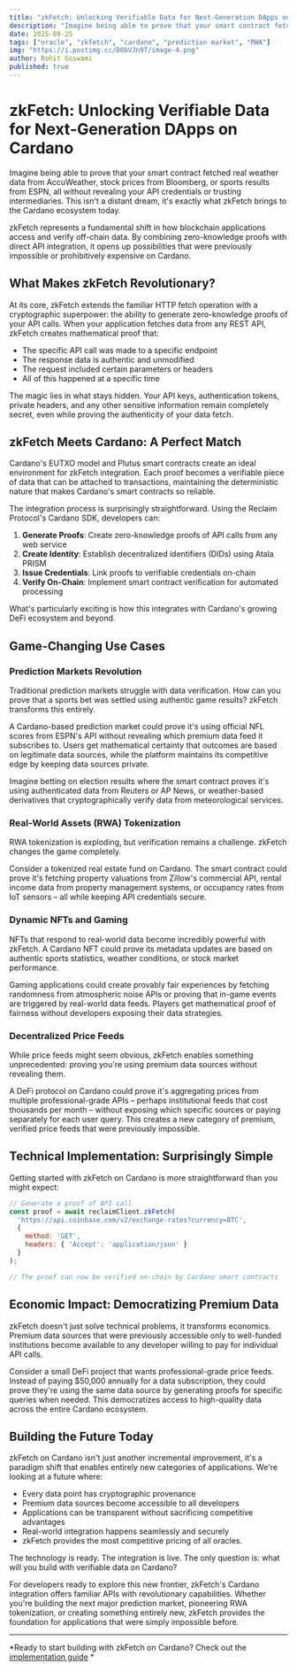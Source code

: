 ```yaml
---
title: "zkFetch: Unlocking Verifiable Data for Next-Generation DApps on Cardano"
description: "Imagine being able to prove that your smart contract fetched real weather data from AccuWeather, stock prices from Bloomberg, or sports results from ESPN, all without revealing your API credentials or trusting intermediaries. This isn't a distant dream, it's exactly what zkFetch brings to the Cardano ecosystem today."
date: 2025-09-25
tags: ["oracle", "zkfetch", "cardano", "prediction market", "RWA"]
img: "https://i.postimg.cc/D0bVJn9T/image-4.png"
author: Rohit Goswami
published: true
---
```


# zkFetch: Unlocking Verifiable Data for Next-Generation DApps on Cardano

Imagine being able to prove that your smart contract fetched real weather data from AccuWeather, stock prices from Bloomberg, or sports results from ESPN, all without revealing your API credentials or trusting intermediaries. This isn't a distant dream, it's exactly what zkFetch brings to the Cardano ecosystem today.

zkFetch represents a fundamental shift in how blockchain applications access and verify off-chain data. By combining zero-knowledge proofs with direct API integration, it opens up possibilities that were previously impossible or prohibitively expensive on Cardano.

## What Makes zkFetch Revolutionary?

At its core, zkFetch extends the familiar HTTP fetch operation with a cryptographic superpower: the ability to generate zero-knowledge proofs of your API calls. When your application fetches data from any REST API, zkFetch creates mathematical proof that:

- The specific API call was made to a specific endpoint
- The response data is authentic and unmodified
- The request included certain parameters or headers
- All of this happened at a specific time

The magic lies in what stays hidden. Your API keys, authentication tokens, private headers, and any other sensitive information remain completely secret, even while proving the authenticity of your data fetch.

## zkFetch Meets Cardano: A Perfect Match

Cardano's EUTXO model and Plutus smart contracts create an ideal environment for zkFetch integration. Each proof becomes a verifiable piece of data that can be attached to transactions, maintaining the deterministic nature that makes Cardano's smart contracts so reliable.

The integration process is surprisingly straightforward. Using the Reclaim Protocol's Cardano SDK, developers can:

1. **Generate Proofs**: Create zero-knowledge proofs of API calls from any web service
2. **Create Identity**: Establish decentralized identifiers (DIDs) using Atala PRISM
3. **Issue Credentials**: Link proofs to verifiable credentials on-chain
4. **Verify On-Chain**: Implement smart contract verification for automated processing

What's particularly exciting is how this integrates with Cardano's growing DeFi ecosystem and beyond.

## Game-Changing Use Cases

### Prediction Markets Revolution

Traditional prediction markets struggle with data verification. How can you prove that a sports bet was settled using authentic game results? zkFetch transforms this entirely.

A Cardano-based prediction market could prove it's using official NFL scores from ESPN's API without revealing which premium data feed it subscribes to. Users get mathematical certainty that outcomes are based on legitimate data sources, while the platform maintains its competitive edge by keeping data sources private.

Imagine betting on election results where the smart contract proves it's using authenticated data from Reuters or AP News, or weather-based derivatives that cryptographically verify data from meteorological services.

### Real-World Assets (RWA) Tokenization

RWA tokenization is exploding, but verification remains a challenge. zkFetch changes the game completely.

Consider a tokenized real estate fund on Cardano. The smart contract could prove it's fetching property valuations from Zillow's commercial API, rental income data from property management systems, or occupancy rates from IoT sensors – all while keeping API credentials secure.

### Dynamic NFTs and Gaming

NFTs that respond to real-world data become incredibly powerful with zkFetch. A Cardano NFT could prove its metadata updates are based on authentic sports statistics, weather conditions, or stock market performance.

Gaming applications could create provably fair experiences by fetching randomness from atmospheric noise APIs or proving that in-game events are triggered by real-world data feeds. Players get mathematical proof of fairness without developers exposing their data strategies.

### Decentralized Price Feeds

While price feeds might seem obvious, zkFetch enables something unprecedented: proving you're using premium data sources without revealing them.

A DeFi protocol on Cardano could prove it's aggregating prices from multiple professional-grade APIs – perhaps institutional feeds that cost thousands per month – without exposing which specific sources or paying separately for each user query. This creates a new category of premium, verified price feeds that were previously impossible.

## Technical Implementation: Surprisingly Simple

Getting started with zkFetch on Cardano is more straightforward than you might expect:

```jsx
// Generate a proof of API call
const proof = await reclaimClient.zkFetch(
  'https://api.coinbase.com/v2/exchange-rates?currency=BTC',
  {
    method: 'GET',
    headers: { 'Accept': 'application/json' }
  }
);

// The proof can now be verified on-chain by Cardano smart contracts

```

## Economic Impact: Democratizing Premium Data

zkFetch doesn't just solve technical problems, it transforms economics. Premium data sources that were previously accessible only to well-funded institutions become available to any developer willing to pay for individual API calls.

Consider a small DeFi project that wants professional-grade price feeds. Instead of paying $50,000 annually for a data subscription, they could prove they're using the same data source by generating proofs for specific queries when needed. This democratizes access to high-quality data across the entire Cardano ecosystem.

## Building the Future Today

zkFetch on Cardano isn't just another incremental improvement, it's a paradigm shift that enables entirely new categories of applications. We're looking at a future where:

- Every data point has cryptographic provenance
- Premium data sources become accessible to all developers
- Applications can be transparent without sacrificing competitive advantages
- Real-world integration happens seamlessly and securely
- zkFetch provides the most competitive pricing of all oracles.

The technology is ready. The integration is live. The only question is: what will you build with verifiable data on Cardano?

For developers ready to explore this new frontier, zkFetch's Cardano integration offers familiar APIs with revolutionary capabilities. Whether you're building the next major prediction market, pioneering RWA tokenization, or creating something entirely new, zkFetch provides the foundation for applications that were simply impossible before.

---

*Ready to start building with zkFetch on Cardano? Check out the [implementation guide](https://docs.reclaimprotocol.org/zkfetch/cardano) *

